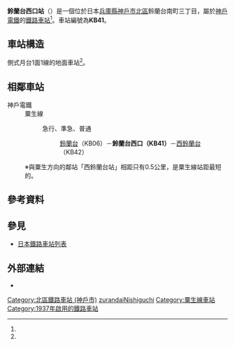 {{日本車站資訊
|公司色 = #dd0033
|文字色 =
|站名 = 鈴蘭台西口站*
|圖片 =Shintetsu Suzurandai-nishiguchi Station.jpg
|pxl =
|圖片說明 = 站舍
|日文原名 = 鈴蘭台西口
|平假名 = すずらんだいにしぐち
|羅馬拼音 = SUZURANDAI-NISHIGUCHI
|副站名 = 
|電報略號 =
|所在地 = {{JPN}}[[兵庫縣|兵庫縣]][[神戶市|神戶市]][[北區_(神戶市)|北區]]鈴蘭台南町三丁目12番15號<ref name="zeneki">{{Cite book |和書 |title=兵庫の鉄道全駅 私鉄・公営鉄道 |publisher=神戸新聞総合出版センター |date=2012-12-10 |isbn=9784343006745 |page=178}}</ref>
|座標 = {{coord|34|43|35.12|N|135|8|26.56|E|region:JP-28_type:railwaystation|display=inline,title}}
|啟用年月日= 1937年（[[昭和|昭和]]12年）12月28日<ref name="zeneki"/><ref name="sone14">{{Cite book|和書|author=[[曽根悟|曽根悟]]（監修）|title=週刊 歴史でめぐる鉄道全路線 公営鉄道・私鉄|editor=朝日新聞出版分冊百科編集部（編集）|publisher=[[朝日新聞出版|朝日新聞出版]]|series=週刊朝日百科|volume=14号 神戸電鉄・能勢電鉄・北条鉄道・北近畿タンゴ鉄道|date=2011-06-19|pages=7・11-13頁}}</ref>
|廢站年月日=
|車站構造 = [[地面車站|地面車站]]<ref name="zeneki"/>
|月台配置 = 1面1線<ref name="zeneki"/>
|乘客人數 = 652
|上下車人次 =
|統計年度 = 2017年
|轉車 =
|備註 = [[無人站|無人站]]<ref name="zeneki"/>
|全寬備註 = * 改稱經歷<ref name="zeneki"/><br><span style="font-size:90%"> - 1942年 鈴蘭舞廳前站→小部西口站<br> - 1962年 小部西口站→鈴蘭台西口站</span>
|adjacent = {{Adjacent stations|system=神戶電鐵|line=三田線|left=鈴蘭台|right=西鈴蘭台|note-left=KB06<br />0.8km|note-mid={{車站編號c|red|KB41}}<br />距離[[鈴蘭台站|鈴蘭台]]0.8km<br />距離[[湊川站|湊川]]8.3km<br />距離[[新開地站|新開地]]8.7km|note-right=KB42<br />0.5km}}
}}

'''鈴蘭台西口站'''（{{jpn|j=鈴蘭台西口駅|hg=すずらんだいにしぐちえき|rm=Suzurandai-Nishiguchi eki|f=y}}）是一個位於日本[[兵庫縣|兵庫縣]][[神戶市|神戶市]][[北區_(神戶市)|北區]]鈴蘭台南町三丁目，屬於[[神戶電鐵|神戶電鐵]]的[[鐵路車站|鐵路車站]]<ref name="zeneki"/>。車站編號為'''KB41'''。

== 車站構造 ==
側式月台1面1線的地面車站<ref name="zeneki"/>。

== 相鄰車站 ==
; 神戶電鐵
: 粟生線
::{{Color|blue|■}}急行、{{Color|green|■}}準急、{{Color|black|■}}普通
:::[[鈴蘭台站|鈴蘭台]]（KB06）－'''鈴蘭台西口（KB41）'''－[[西鈴蘭台站|西鈴蘭台]]（KB42）
: ※與粟生方向的鄰站「西鈴蘭台站」相距只有0.5公里，是粟生線站距最短的。

== 參考資料 ==
{{Reflist}}

== 參見 ==
{{Commonscat|Suzurandai-Nishiguchi Station}}
* [[日本鐵路車站列表|日本鐵路車站列表]]

== 外部連結 ==
* {{外部連結/神戶電鐵車站|s_nishiguchi|鈴蘭台西口}}

{{粟生線}}

{{DEFAULTSORT:Suzurandai-Nishiguchi}}
[[Category:北區鐵路車站_(神戶市)|Category:北區鐵路車站 (神戶市)]]
[[Category:日本鐵路車站_Su|zurandaiNishiguchi]]
[[Category:粟生線車站|Category:粟生線車站]]
[[Category:1937年啟用的鐵路車站|Category:1937年啟用的鐵路車站]]
